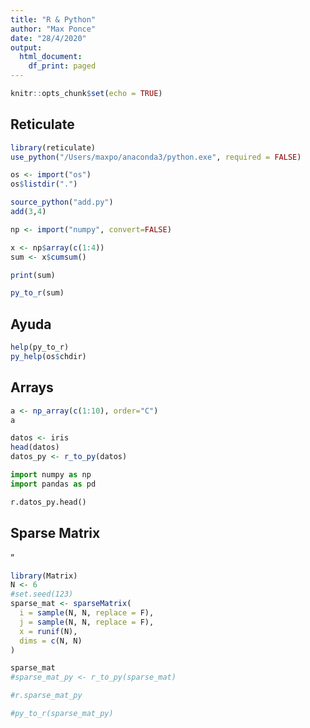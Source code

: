 ```yaml
---
title: "R & Python"
author: "Max Ponce"
date: "28/4/2020"
output:
  html_document:
    df_print: paged
---
```


```r
knitr::opts_chunk$set(echo = TRUE)
```

## Reticulate

```r
library(reticulate)
use_python("/Users/maxpo/anaconda3/python.exe", required = FALSE)

os <- import("os")
os$listdir(".")
```

```r

source_python("add.py")
add(3,4)

```

```r
np <- import("numpy", convert=FALSE)

x <- np$array(c(1:4))
sum <- x$cumsum()

print(sum)

py_to_r(sum)

```

## Ayuda

```r

help(py_to_r)
py_help(os$chdir)

```

## Arrays

```r
a <- np_array(c(1:10), order="C")
a
```


```r
datos <- iris
head(datos)
datos_py <- r_to_py(datos)
```



```python
import numpy as np
import pandas as pd

r.datos_py.head()

```

## Sparse Matrix
"
```r
library(Matrix)
N <- 6 
#set.seed(123)
sparse_mat <- sparseMatrix(
  i = sample(N, N, replace = F),
  j = sample(N, N, replace = F),
  x = runif(N),
  dims = c(N, N)
)

sparse_mat  
#sparse_mat_py <- r_to_py(sparse_mat)

```

```python
#r.sparse_mat_py
```
```r
#py_to_r(sparse_mat_py)
```


